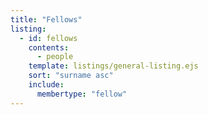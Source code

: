 ```yaml
---
title: "Fellows"
listing:
  - id: fellows
    contents: 
      - people
    template: listings/general-listing.ejs
    sort: "surname asc"
    include: 
      membertype: "fellow"
---
```


::: {#fellows}
:::